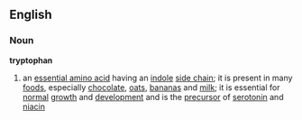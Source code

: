 ==English==
===Noun===
{{wikipedia}}
'''tryptophan'''
#{{biochemistry}} an [[essential amino acid]] having an [[indole]] [[side chain]]; it is present in many [[food]]s, especially [[chocolate]], [[oat]]s, [[banana]]s and [[milk]]; it is essential for [[normal]] [[growth]] and [[development]] and is the [[precursor]] of [[serotonin]] and [[niacin]]